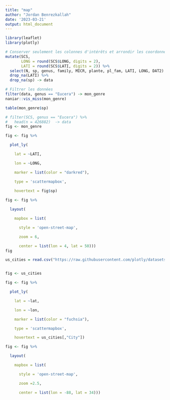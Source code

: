 ```yaml
---
title: "map"
author: "Jordan Benrezkallah"
date: '2023-03-21'
output: html_document
---
```


```r
library(leaflet)
library(plotly)
```


```r
# Conserver seulement les colonnes d'intérêts et arrondir les coordonnées GPS
mutate(SCS, 
       LONG = round(SCS$LONG, digits = 2), 
       LATI = round(SCS$LATI, digits = 2)) %>%
  select(N, sp, genus, family, MICR, plante, pl_fam, LATI, LONG, DAT2) %>%
  drop_na(LATI) %>%
  drop_na(sp) -> data
```


```r
# Filtrer les données 
filter(data, genus == "Eucera") -> mon_genre
naniar::vis_miss(mon_genre)

table(mon_genre$sp)
```


```r
# filter(SCS, genus == "Eucera") %>%
#   head(n = 426882)  -> data
fig <- mon_genre 

fig <- fig %>%

  plot_ly(

    lat = ~LATI,

    lon = ~LONG,

    marker = list(color = "darkred"),

    type = 'scattermapbox',
    
    hovertext = fig$sp) 

fig <- fig %>%

  layout(

    mapbox = list(

      style = 'open-street-map',

      zoom = 6,

      center = list(lon = 4, lat = 50)))
fig

```

```r



us_cities = read.csv("https://raw.githubusercontent.com/plotly/datasets/master/us-cities-top-1k.csv")


fig <- us_cities 

fig <- fig %>%

  plot_ly(

    lat = ~lat,

    lon = ~lon,

    marker = list(color = "fuchsia"),

    type = 'scattermapbox',

    hovertext = us_cities[,"City"]) 

fig <- fig %>%

  layout(

    mapbox = list(

      style = 'open-street-map',

      zoom =2.5,

      center = list(lon = -88, lat = 34)))
```


